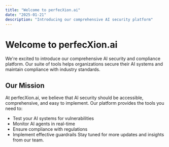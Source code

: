 ```yaml
---
title: "Welcome to perfecXion.ai"
date: "2025-01-21"
description: "Introducing our comprehensive AI security platform"
---
```

# Welcome to perfecXion.ai
We're excited to introduce our comprehensive AI security and compliance platform. Our suite of tools helps organizations secure their AI systems and maintain compliance with industry standards.
## Our Mission
At perfecXion.ai, we believe that AI security should be accessible, comprehensive, and easy to implement. Our platform provides the tools you need to:
- Test your AI systems for vulnerabilities
- Monitor AI agents in real-time
- Ensure compliance with regulations
- Implement effective guardrails
Stay tuned for more updates and insights from our team.
